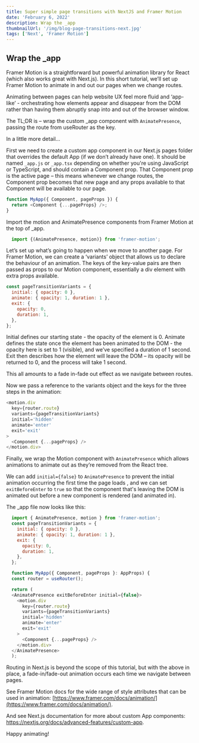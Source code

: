 ```yaml
---
title: Super simple page transitions with NextJS and Framer Motion
date: 'February 6, 2022'
description: Wrap the _app
thumbnailUrl: '/img/blog-page-transitions-next.jpg'
tags: ['Next', 'Framer Motion']
---
```


<h2>Wrap the _app</h2>

Framer Motion is a straightforward but powerful animation library for React (which also works great with Next.js). In this short tutorial, we’ll set up Framer Motion to animate in and out our pages when we change routes.

Animating between pages can help website UX feel more fluid and ‘app-like’ - orchestrating how elements appear and disappear from the DOM rather than having them abruptly snap into and out of the browser window.

The TL;DR is – wrap the custom \_app component with `AnimatePresence`, passing the route from useRouter as the key.

In a little more detail...

First we need to create a custom app component in our Next.js pages folder that overrides the default App (if we don’t already have one). It should be named `_app.js` or `_app.tsx` depending on whether you're using JavaScript or TypeScript, and should contain a Component prop. That Component prop is the active page – this means whenever we change routes, the Component prop becomes that new page and any props available to that Component will be available to our page.

```js
function MyApp({ Component, pageProps }) {
  return <Component {...pageProps} />;
}
```

Import the motion and AnimatePresence components from Framer Motion at the top of \_app.

```js
  import {(AnimatePresence, motion)} from 'framer-motion';
```

Let’s set up what’s going to happen when we move to another page. For Framer Motion, we can create a ‘variants’ object that allows us to declare the behaviour of an animation. The keys of the key-value pairs are then passed as props to our Motion component, essentially a div element with extra props available.

```js
const pageTransitionVariants = {
  initial: { opacity: 0 },
  animate: { opacity: 1, duration: 1 },
  exit: {
    opacity: 0,
    duration: 1,
  },
};
```

Initial defines our starting state - the opacity of the element is 0. Animate defines the state once the element has been animated to the DOM - the opacity here is set to 1 (visible), and we’ve specified a duration of 1 second. Exit then describes how the element will leave the DOM – its opacity will be returned to 0, and the process will take 1 second.

This all amounts to a fade in-fade out effect as we navigate between routes.

Now we pass a reference to the variants object and the keys for the three steps in the animation:

```js
<motion.div
  key={router.route}
  variants={pageTransitionVariants}
  initial='hidden'
  animate='enter'
  exit='exit'
>
  <Component {...pageProps} />
</motion.div>
```

Finally, we wrap the Motion component with `AnimatePresence` which allows animations to animate out as they’re removed from the React tree.

We can add `initial={false}` to `AnimatePresence` to prevent the initial animation occurring the first time the page loads , and we can set `exitBeforeEnter` to `true` so that the component that's leaving the DOM is animated out before a new component is rendered (and animated in).

The \_app file now looks like this:

```js
  import { AnimatePresence, motion } from 'framer-motion';
  const pageTransitionVariants = {
    initial: { opacity: 0 },
    animate: { opacity: 1, duration: 1 },
    exit: {
      opacity: 0,
      duration: 1,
    },
  };

  function MyApp({ Component, pageProps }: AppProps) {
  const router = useRouter();

  return (
  <AnimatePresence exitBeforeEnter initial={false}>
    <motion.div
      key={router.route}
      variants={pageTransitionVariants}
      initial='hidden'
      animate='enter'
      exit='exit'
    >
      <Component {...pageProps} />
    </motion.div>
  </AnimatePresence>
  );
```

Routing in Next.js is beyond the scope of this tutorial, but with the above in place, a fade-in/fade-out animation occurs each time we navigate between pages.

See Framer Motion docs for the wide range of style attributes that can be used in animation: [https://www.framer.com/docs/animation/](https://www.framer.com/docs/animation/).

And see Next.js documentation for more about custom App components: https://nextjs.org/docs/advanced-features/custom-app.

Happy animating!
